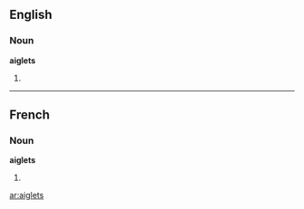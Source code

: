 ==English==

===Noun===
'''aiglets'''

# {{plural of|aiglet}}

----

==French==

===Noun===
'''aiglets''' {{m}}

# {{plural of|lang=French|aiglet}}

[[ar:aiglets]]